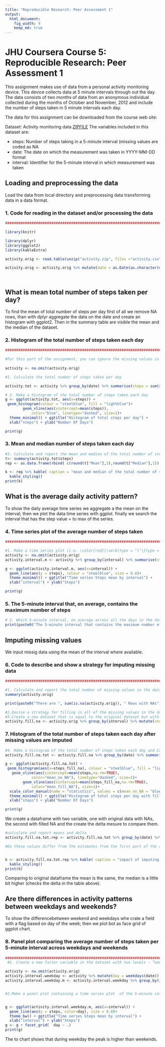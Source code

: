 ```yaml
---
title: "Reproducible Research: Peer Assessment 1"
output: 
  html_document:
    fig_width: 9
    keep_md: true
---
```


# JHU Coursera Course 5: Reproducible Research: Peer Assessment 1
This assignment makes use of data from a personal activity monitoring device. This device collects data at 5 minute intervals through out the day. The data consists of two months of data from an anonymous individual collected during the months of October and November, 2012 and include the number of steps taken in 5 minute intervals each day.

The data for this assignment can be downloaded from the course web site:

Dataset: Activity monitoring data [ZIPFILE](https://d396qusza40orc.cloudfront.net/repdata%2Fdata%2Factivity.zip)
The variables included in this dataset are:

 * steps: Number of steps taking in a 5-minute interval (missing values are coded as NA
 * date: The date on which the measurement was taken in YYYY-MM-DD format
 * interval: Identifier for the 5-minute interval in which measurement was taken


## Loading and preprocessing the data
Load the data from local directory and preprocessing data transforming data in a data format.

### 1. Code for reading in the dataset and/or processing the data
```r
############################################################################################################

library(knitr)

library(dplyr)
library(ggplot2)
library(kableExtra)

activity.orig <- read.table(unzip("activity.zip", files ="activity.csv", list = FALSE), sep=",", header = TRUE, na.strings = "NA")

activity.orig <- activity.orig %>% mutate(date = as.Date(as.character(date), format("%Y-%m-%d")))

  

```


## What is mean total number of steps taken per day?
To find the mean of total number of steps per day first of all we remove NA rows, than with dplyr aggregate the data on the date and create an histogram with ggplot2.
Then in the summary table are visible the mean and the median of the dataset.

### 2. Histogram of the total number of steps taken each day
```r
############################################################################################################

#For this part of the assignment, you can ignore the missing values in the dataset.
 
activity <- na.omit(activity.orig)

#1. Calculate the total number of steps taken per day

activity.tot <- activity %>% group_by(date) %>% summarise(steps = sum(steps))

# 2. Make a histogram of the total number of steps taken each day
g <- ggplot(activity.tot, aes(x=steps)) + 
 geom_histogram(colour = "steelblue", fill = "lightblue")+
        geom_vline(aes(xintercept=mean(steps)),
            color="blue", linetype="dashed", size=1)+
  theme_minimal() + ggtitle("Histogram of total steps per day") +
  xlab("steps") + ylab("Number Of Days")

print(g)
```

### 3. Mean and median number of steps taken each day

```r
#3. Calculate and report the mean and median of the total number of steps taken per day
t<- summary(activity.tot$steps)
rep <- as.data.frame(rbind( c(round(t["Mean"],1),round(t["Median"],1)) ))

k <- rep %>% kable( caption = "mean and median of the total number of steps taken per day")%>%
  kable_styling() 
print(k)

```


## What is the average daily activity pattern?
To show the daily average time series we aggregate a the mean on the interval, then we plot the data time series with ggplot.
finally we search the interval that has the step value = to max of the series.

### 4. Time series plot of the average number of steps taken
```r
############################################################################################################

#1. Make a time series plot (i.e. \color{red}{\verb|type = "l"|}type = "l") of the 5-minute interval (x-axis) and the average number of steps taken, averaged across all days (y-axis)
activity <- na.omit(activity.orig)
activity.interval.m <- activity %>% group_by(interval) %>% summarise(steps = mean(steps))

g <- ggplot(activity.interval.m, aes(x=interval)) + 
  geom_line(aes(y = steps), colour = "steelblue", size = 0.8)+
  theme_minimal() + ggtitle("Time series Steps mean by interval") +
  xlab("interval") + ylab("Steps")

print(g)
```

### 5. The 5-minute interval that, on average, contains the maximum number of steps

```r
# 2. Which 5-minute interval, on average across all the days in the dataset, contains the maximum number of steps?
print(paste0("The 5-minute interval that contains the maximum number of steps is: ", activity.interval.m %>% filter(steps==max(steps)) %>% select(interval) %>% pull()))

```


## Imputing missing values
We input missig data using the mean of the interval where available.

### 6. Code to describe and show a strategy for imputing missing data
```r
############################################################################################################

#1. Calculate and report the total number of missing values in the dataset (i.e. the total number of rows with NAs)
summary(activity.orig)

print(paste0("There are ", sum(is.na(activity.orig)), " Rows with NAs"))

#2.Devise a strategy for filling in all of the missing values in the dataset. The strategy does not need to be sophisticated. For example, you could use the mean/median for that day, or the mean for that 5-minute interval, etc.
#3.Create a new dataset that is equal to the original dataset but with the missing data filled in.
activity.fill.na <- activity.orig %>% group_by(interval) %>% mutate(steps_fill_na = ifelse(is.na(steps), mean(steps,na.rm=TRUE),steps))
```

### 7. Histogram of the total number of steps taken each day after missing values are imputed
```r

#4. Make a histogram of the total number of steps taken each day and Calculate and report the mean and median total number of steps taken per day. Do these values differ from the estimates from the first part of the assignment? What is the impact of imputing missing data on the estimates of the total daily number of steps?
activity.fill.na.tot <- activity.fill.na %>% group_by(date) %>% summarise(steps = sum(steps), steps_fill_na = sum(steps_fill_na,na.rm=TRUE))

g <- ggplot(activity.fill.na.tot) + 
 geom_histogram(aes(x=steps_fill_na), colour = "steelblue", fill = "lightblue")+
   geom_vline(aes(xintercept=mean(steps,na.rm=TRUE),
            color="mean_no_NA"), linetype="dashed", size=1)+
        geom_vline(aes(xintercept=mean(steps_fill_na,na.rm=TRUE),
            color="mean_fill_NA"), size=1)+
  scale_color_manual(name = "statistics", values = c(mean_no_NA = "blue", mean_fill_NA = "red"))+
  theme_minimal() + ggtitle("Histogram of total steps per day with filled NA with interval mean") +
  xlab("steps") + ylab("Number Of Days")

print(g)
```

We create a dataframe with two variable, one with original data with NAs, the second with filled NA and the create the delta mesure to compare them.
```r

#calculate and report means and delta
activity.fill.na.tot.rep <- activity.fill.na.tot %>% group_by(date) %>% summarise(Daily_Steps = sum(steps), Daily_Step_fill_na = sum(steps_fill_na, na.rm = TRUE ))  %>% ungroup() %>% summarise(Daily_Steps_mean = mean(Daily_Steps, na.rm = TRUE), Daily_Step_fill_na_mean = mean(Daily_Step_fill_na, na.rm = TRUE ), Daily_Steps_median = median(Daily_Steps, na.rm = TRUE), Daily_Step_fill_na_median = median(Daily_Step_fill_na, na.rm = TRUE )) %>% mutate(mean_delta = Daily_Step_fill_na_mean - Daily_Steps_mean, median_delta =  Daily_Step_fill_na_median- Daily_Steps_median)

#Do these values differ from the estimates from the first part of the assignment? What is the impact of imputing missing data on the estimates of the total daily number of steps?


k <- activity.fill.na.tot.rep %>% kable( caption = "impact of imputing missing data on the estimate of the total daily number of steps")%>%
  kable_styling() 
print(k)
```
Comparing to original dataframe the mean is the same, the median is a little bit higher (checks the delta in the table above).


## Are there differences in activity patterns between weekdays and weekends?
To show the differencebetween weekend and weekdays whe crate a field with a flag based on day of the week; then we plot bot as face grid of ggplot chart.

### 8. Panel plot comparing the average number of steps taken per 5-minute interval across weekdays and weekends
```r
############################################################################################################
 #1. Create a new factor variable in the dataset with two levels – “weekday” and “weekend” indicating whether a given date is a weekday or weekend day.

activity <- na.omit(activity.orig)
activity.interval.weekday <- activity %>% mutate(day = weekdays(date)) %>% mutate(day = ifelse(day %in% c("domenica","sabato"),"WEEKEND","WEEKDAY"))
activity.interval.weekday.m <- activity.interval.weekday %>% group_by(interval,day) %>% summarise(steps = mean(steps))


#2.Make a panel plot containing a time series plot  of the 5-minute interval (x-axis) and the average number of steps taken, averaged across all weekday days or weekend days (y-axis). See the README file in the GitHub repository to see an example of what this plot should look like using simulated data.


g <- ggplot(activity.interval.weekday.m, aes(x=interval)) +
  geom_line(aes(y = steps, color=day), size = 0.8)+
  theme_bw() + ggtitle("Time series Steps mean by interval") +
  xlab("interval") + ylab("Steps")
g <- g + facet_grid(  day ~ .)
print(g)

```

The to chart shows that during weekday the peak is higher than weekends.